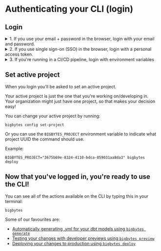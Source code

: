 
# Authenticating your CLI (login)

## Login

<details>
  <summary>1. If you use your email + password in the browser, login with your email and password.</summary>
  To login to your Bigbytes instance run the following command and provide your login email and password:

```shell
bigbytes login https://{{ bigbytes_domain }}
```

where `{{ bigbytes_domain }}` is the address for your running Bigbytes instance. For example Bigbytes
cloud users in the US would type `bigbytes login https://app.bigbytes.cloud` if you're in Europe you'd type
`bigbytes login https://eu1.bigbytes.cloud`.

</details>

<details>
  <summary>2. If you use single sign-on (SSO) in the browser, login with a personal access token.</summary>
  First, you'll need to create a new personal access token in the UI by going to Settings > Personal Access Tokens. 
  You can't use an existing personal access token! You have to create a new one just for yourself.

{' '}

<img
  src={PersonalAccessToken}
  width="1304"
  height="517"
  style={{ display: 'block', margin: '0 auto 20px auto' }}
/>

Then, run the following command in your project:

```shell
bigbytes login https://{{ bigbytes_domain }} --token
```

where `https://my-bigbytes.domain.com` is the address for your running Bigbytes instance. For example Bigbytes
cloud users in the US would type `bigbytes login https://app.bigbytes.cloud` if you're in Europe you'd type
`bigbytes login https://eu1.bigbytes.cloud`.

</details>

<details>
  <summary>3. If you're running in a CI/CD pipeline, login with environment variables</summary>

You can use the following environment variables to authenticate yourself on each command:

- **BIGBYTES_API_KEY** a personal access token you can generate in the app under the user settings
- **BIGBYTES_URL** address for your running Bigbytes instance
- **BIGBYTES_PROXY_AUTHORIZATION** if your Bigbytes instance is behind a proxy like [Cloud IAP](https://cloud.google.com/iap) you can set here `Proxy-Authentication` header value

Example:

```shell
BIGBYTES_API_KEY=946fedb74003405646867dcacf1ad345 BIGBYTES_URL="https://{{ bigbytes_domain }}" BIGBYTES_PROXY_AUTHORIZATION="Bearer <JWT_TOKEN>" bigbytes preview
```

Where `{{ bigbytes_domain }}` is your domain. For Bigbytes Cloud users use `https://app.bigbytes.cloud`

</details>

## Set active project

When you login you'll be asked to set an active project.

Your active project is just the one that you're working on/developing in. Your organization might just have one project, so that makes your decision easy!

You can change your active project by running:

```shell
bigbytes config set-project
```

Or you can use the `BIGBYTES_PROJECT` environment variable to indicate what project UUID the command should use.

Example:

```shell
BIGBYTES_PROJECT="3675b69e-8324-4110-bdca-059031aa8da3" bigbytes deploy
```

## Now that you've logged in, you're ready to use the CLI!

You can see all of the actions available on the CLI by typing this in your terminal:

```shell
bigbytes
```

Some of our favourites are:

- [Automatically generating .yml for your dbt models using `bigbytes generate`](/guides/cli/how-to-auto-generate-schema-files.mdx)
- [Testing your changes with developer previews using `bigbytes preview`](/guides/cli/how-to-use-bigbytes-preview.mdx)
- [Deploying your changes to production using `bigbytes deploy`](/guides/cli/how-to-use-bigbytes-deploy.mdx)
